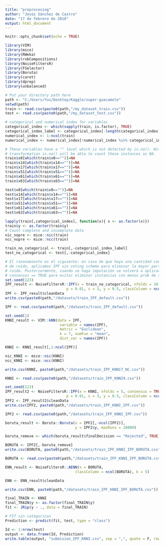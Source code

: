 ```yaml
---
title: "preprocesing"
author: "Jesús Sánchez de Castro"
date: "17 de febrero de 2018"
output: html_document
---
```


```r
knitr::opts_chunk$set(echo = TRUE)
```

```r
library(VIM)
library(mice)
library(RWeka)
library(robCompositions)
library(NoiseFiltersR)
library(FSelector)
library(Boruta)
library(caret)
library(dprep)
library(unbalanced)
```

```r
# Put your directory path here
path <- "C:/Users/Yus/Desktop/Kaggle/super-guacamole"
setwd(path)
train <- read.csv(paste0(path,"/my_dataset_train.csv")) 
test <- read.csv(paste0(path,"/my_dataset_test.csv"))
```

```r
# categorical and numerical index for variables
categorical_index <- which(sapply(train, is.factor), TRUE)
categorical_index_label <- categorical_index[-length(categorical_index)]
numerical_index <- 1:ncol(train)
numerical_index <- numerical_index[!numerical_index %in% categorical_index]

# These variables have a "" level which is not detected by is.na(). With this 
# transformation is.na() will be able to count these instances as NA.
train$x0[which(train$x0=="")]=NA
train$x14[which(train$x14=="")]=NA
train$x17[which(train$x17=="")]=NA
train$x51[which(train$x51=="")]=NA
train$x61[which(train$x61=="")]=NA
train$x63[which(train$x63=="")]=NA

test$x0[which(train$x0=="")]=NA
test$x14[which(train$x14=="")]=NA
test$x17[which(train$x17=="")]=NA
test$x51[which(train$x51=="")]=NA
test$x61[which(train$x61=="")]=NA
test$x63[which(train$x63=="")]=NA

lapply(train[,categorical_index], function(x){ x <- as.factor(x)})
train$y <- as.factor(train$y)
# Count complete and incomplete data
nic_nopre <- mice::nic(train)
ncc_nopre <- mice::ncc(train)
```

```r

train_no_categorical <- train[,-categorical_index_label]
test_no_categorical <- test[,-categorical_index]

```

```r

# El razonamiento es el siguiente: en caso de que haya una cantidad considerable
# de ruido, aplicamos IPF sin voting scheme para eliminar la mayor parte del 
# ruido. Posteriormente, cuando se haga imputación se volverá a aplicar con 
# consensus == TRUE para evitar eliminar instancias con menos prob de ser ruido.
set.seed(123)
IPF_result <- NoiseFiltersR::IPF(x = train_no_categorical, nfolds = 10, consensus = TRUE, 
                            p = 0.01, s = 3, y = 0.5, classColumn = ncol(train_no_categorical))
IPF <- IPF_result$cleanData
write.csv(paste0(path,"/datasets/train_IPF_default.csv"))
```

```r
IPF <- read.csv(paste0(path,"/datasets/train_IPF_default.csv")) 
```

```r
set.seed(1)
KNNI_result <- VIM::kNN(data = IPF, 
                         variable = names(IPF),
                         metric = "Euclidean",
                         k = 7, numFun = "mean", 
                         dist_var = names(IPF))

KNNI <- KNNI_result[,1:ncol(IPF)]

nic_KNNI <- mice::nic(KNNI)
ncc_KNNI <- mice::ncc(KNNI)

write.csv(KNNI, paste0(path,"/datasets/train_IPF_KNNI7_NC.csv"))
```

```r
KNNI <- read.csv(paste0(path,"/datasets/train_IPF_KNNI9.csv")) 
```

```r
set.seed(123)
IPF_result2 <- NoiseFiltersR::IPF(x = KNNI, nfolds = 5, consensus = TRUE, 
                            p = 0.01, s = 3, y = 0.5, classColumn = ncol(KNNI))
IPF2 <- IPF_result2$cleanData
write.csv(IPF2, paste0(path,"/datasets/train_IPF_KNNI_IPF.csv"))
```

```r
IPF2 <- read.csv(paste0(path,"/datasets/train_IPF_KNNI_IPF.csv")) 
```

```r
boruta_result <- Boruta::Boruta(x = IPF2[,-ncol(IPF2)], 
                                y = IPF2$y, maxRuns = 10000)

boruta_remove <- which(boruta_result$finalDecision == "Rejected", TRUE)

BORUTA <- IPF2[,-boruta_remove]
write.csv(BORUTA, paste0(path,"/datasets/train_IPF_KNNI_IPF_BORUTA.csv"))

```

```r
BORUTA <- read.csv(paste0(path,"/datasets/train_IPF_KNNI_IPF_BORUTA.csv")) 
```

```r
ENN_result <- NoiseFiltersR::AENN(x = BORUTA, 
                                classColumn = ncol(BORUTA), k = 5)

ENN <- ENN_result$cleanData

write.csv(ENN, paste0(path,"/datasets/train_IPF_KNNI_IPF_BORUTA.csv"))
```

```r
final_TRAIN <- KNNI
final_TRAIN$y <- as.factor(final_TRAIN$y)
fit <- JRip(y ~ ., data = final_TRAIN)

# FIT sin categoricas
Prediction <- predict(fit, test, type = "class")
```

```r
Id <- 1:nrow(test)
output <- data.frame(Id, Prediction)
write.table(output, "submision_IPF_KNNI.csv", sep = ",", quote = F, row.names = F)
```